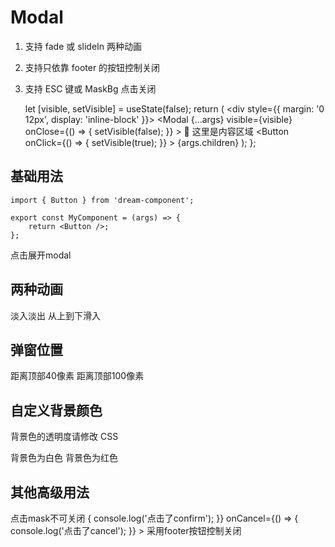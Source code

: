 

<Meta title="组件/Modal" component={Modal} />

# Modal

1. 支持 fade 或 slideIn 两种动画
2. 支持只依靠 footer 的按钮控制关闭
3. 支持 ESC 键或 MaskBg 点击关闭

    let [visible, setVisible] = useState(false);
    return (
        <div style={{ margin: '0 12px', display: 'inline-block' }}>
            <Modal
                {...args}
                visible={visible}
                onClose={() => {
                    setVisible(false);
                }}
            >
                🚀 这里是内容区域
            </Modal>
            <Button
                onClick={() => {
                    setVisible(true);
                }}
            >
                {args.children}
            </Button>
        </div>
    );
};

## 基础用法

```tsx
import { Button } from 'dream-component';

export const MyComponent = (args) => {
    return <Button />;
};
```

<Canvas>
    <Story name="基础用法">
        <Basic title={'基础弹窗'}>点击展开modal</Basic>
    </Story>
</Canvas>

## 两种动画

<Canvas>
    <Story name="两种动画">
        <Basic title={'淡入淡出'} animation="fade">
            淡入淡出
        </Basic>
        <Basic title={'从上到下滑入'} animation="slideIn">
            从上到下滑入
        </Basic>
    </Story>
</Canvas>

## 弹窗位置

<Canvas>
    <Story name="弹窗位置">
        <Basic title={'距离顶部40像素'} marginTop={'40px'} position={'top'}>
            距离顶部40像素
        </Basic>
        <Basic title={'距离顶部100像素'} marginTop={'100px'} position={'top'}>
            距离顶部100像素
        </Basic>
    </Story>
</Canvas>

## 自定义背景颜色

背景色的透明度请修改 CSS

<Canvas>
    <Story name="自定义背景颜色">
        <Basic title={'背景色为白色'} marginTop={'100px'} position={'top'} maskBgColor={'#fff'}>
            背景色为白色
        </Basic>
        <Basic title={'背景色为红色'} marginTop={'100px'} position={'top'} maskBgColor={'#f00'}>
            背景色为红色
        </Basic>
    </Story>
</Canvas>

## 其他高级用法

<Canvas>
    <Story name="其他高级用法">
        <Basic
            title={'点击mask不可关闭'}
            marginTop={'100px'}
            position={'top'}
            maskBgColor={'#000'}
            maskCloseable={false}
        >
            点击mask不可关闭
        </Basic>
        <Basic
            title={'采用footer按钮控制关闭'}
            marginTop={'100px'}
            position={'top'}
            maskBgColor={'#f00'}
            useFooterButtonClose={true}
            onConfirm={() => {
                console.log('点击了confirm');
            }}
            onCancel={() => {
                console.log('点击了cancel');
            }}
        >
            采用footer按钮控制关闭
        </Basic>
    </Story>
</Canvas>

